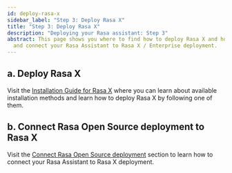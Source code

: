 ```yaml
---
id: deploy-rasa-x
sidebar_label: "Step 3: Deploy Rasa X"
title: "Step 3: Deploy Rasa X"
description: "Deploying your Rasa assistant: Step 3"
abstract: This page shows you where to find how to deploy Rasa X and how to forward events to it from your Rasa Open Source deployment. The third and final step in deploying your Rasa assistant.
  and connect your Rasa Assistant to Rasa X / Enterprise deployment.
---
```

<!-- this file is version specific, do not use `@site/...` syntax -->

## a. Deploy Rasa X

Visit the [Installation Guide for Rasa X](https://rasa.com/docs/rasa-x/installation-and-setup/installation-guide) where you can learn about available installation methods and
learn how to deploy Rasa X by following one of them.

## b. Connect Rasa Open Source deployment to Rasa X

Visit the [Connect Rasa Open Source deployment](https://rasa.com/docs/rasa-x/installation-and-setup/deploy#2-connect-rasa-open-source-deployment-the-rasa-helm-chart) section to learn how to connect your Rasa Assistant to Rasa X deployment.
